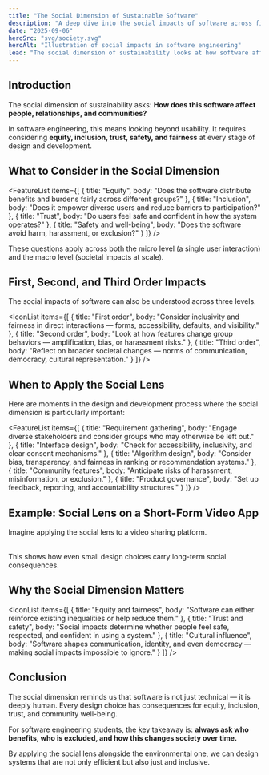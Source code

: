 ```yaml
---
title: "The Social Dimension of Sustainable Software"
description: "A deep dive into the social impacts of software across first, second, and third order effects, and how engineers can apply this lens in practice."
date: "2025-09-06"
heroSrc: "svg/society.svg"
heroAlt: "Illustration of social impacts in software engineering"
lead: "The social dimension of sustainability looks at how software affects fairness, equity, trust, and community well-being — not just directly, but also through the behaviors and systems it enables."
---
```


## Introduction

The social dimension of sustainability asks:
**How does this software affect people, relationships, and communities?**

In software engineering, this means looking beyond usability. It requires considering **equity, inclusion, trust, safety, and fairness** at every stage of design and development.

## What to Consider in the Social Dimension

<FeatureList
    items={[
        { title: "Equity", body: "Does the software distribute benefits and burdens fairly across different groups?" },
        { title: "Inclusion", body: "Does it empower diverse users and reduce barriers to participation?" },
        { title: "Trust", body: "Do users feel safe and confident in how the system operates?" },
        { title: "Safety and well-being", body: "Does the software avoid harm, harassment, or exclusion?" }
    ]}
/>

These questions apply across both the micro level (a single user interaction) and the macro level (societal impacts at scale).

## First, Second, and Third Order Impacts

The social impacts of software can also be understood across three levels.

<Table
    headers={["Impact Order", "Definition", "Example in Software"]}
    rows={[
        [
            "First order",
            "Immediate effects on users when interacting with the system.",
            "Accessibility of a form, clarity of consent dialogs, safety of password management."
        ],
        [
            "Second order",
            "Changes in user behavior or group dynamics enabled by the system.",
            "Algorithmic ranking that shapes what content users see; visibility of some groups over others; harassment in comment sections."
        ],
        [
            "Third order",
            "Long-term societal and cultural effects of widespread software use.",
            "Shifts in how people communicate, the rise of misinformation ecosystems, changes in norms of trust and identity."
        ]
    ]}
/>

<IconList
    items={[
        { title: "First order", body: "Consider inclusivity and fairness in direct interactions — forms, accessibility, defaults, and visibility." },
        { title: "Second order", body: "Look at how features change group behaviors — amplification, bias, or harassment risks." },
        { title: "Third order", body: "Reflect on broader societal changes — norms of communication, democracy, cultural representation." }
    ]}
/>

## When to Apply the Social Lens

Here are moments in the design and development process where the social dimension is particularly important:

<FeatureList
    items={[
        { title: "Requirement gathering", body: "Engage diverse stakeholders and consider groups who may otherwise be left out." },
        { title: "Interface design", body: "Check for accessibility, inclusivity, and clear consent mechanisms." },
        { title: "Algorithm design", body: "Consider bias, transparency, and fairness in ranking or recommendation systems." },
        { title: "Community features", body: "Anticipate risks of harassment, misinformation, or exclusion." },
        { title: "Product governance", body: "Set up feedback, reporting, and accountability structures." }
    ]}
/>

## Example: Social Lens on a Short-Form Video App

Imagine applying the social lens to a video sharing platform.

<Table
    headers={["Feature", "First Order Impact", "Second Order Impact", "Third Order Impact"]}
    rows={[
        [
            "Captions",
            "Directly improve accessibility for deaf and hard-of-hearing users.",
            "Encourage more inclusive content creation and consumption.",
            "Normalize captioning as an expectation across digital platforms."
        ],
        [
            "Algorithmic feed",
            "Determines what content a user sees immediately.",
            "Shapes visibility of some creators over others, reinforcing bias or popularity loops.",
            "Influences cultural trends and public discourse on a global scale."
        ],
        [
            "Comment system",
            "Users can give feedback and interact with creators.",
            "Risk of harassment, trolling, and exclusion in group dynamics.",
            "Alters social norms about civility, discourse, and trust in online spaces."
        ]
    ]}
/>

This shows how even small design choices carry long-term social consequences.

## Why the Social Dimension Matters

<IconList
    items={[
        { title: "Equity and fairness", body: "Software can either reinforce existing inequalities or help reduce them." },
        { title: "Trust and safety", body: "Social impacts determine whether people feel safe, respected, and confident in using a system." },
        { title: "Cultural influence", body: "Software shapes communication, identity, and even democracy — making social impacts impossible to ignore." }
    ]}
/>

## Conclusion

The social dimension reminds us that software is not just technical — it is deeply human.
Every design choice has consequences for equity, inclusion, trust, and community well-being.

For software engineering students, the key takeaway is: **always ask who benefits, who is excluded, and how this changes society over time.**

By applying the social lens alongside the environmental one, we can design systems that are not only efficient but also just and inclusive.
